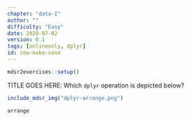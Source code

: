 ```yaml
---
chapter: "data-I"
author: ""
difficulty: "Easy"
date: 2020-07-02 
version: 0.1
tags: [onlineonly, dplyr]
id: cow-make-vase
---
```


```r
mdsr2exercises::setup()
```

TITLE GOES HERE: Which `dplyr` operation is depicted below? 

```r
include_mdsr_img("dplyr-arrange.png")
```

<!--answer-start-->
`arrange`
<!--answer-end-->
